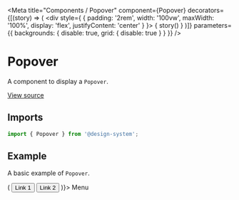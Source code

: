 
<Meta
  title="Components / Popover"
  component={Popover}
  decorators={[(story) => (
    <div style={ { padding: '2rem', width: '100vw', maxWidth: '100%', display: 'flex', justifyContent: 'center' } }>
      { story() }
    </div>
  )]}
  parameters={{ backgrounds: { disable: true, grid: { disable: true } } }}
/>

# Popover

A component to display a `Popover`.

[View source](https://github.com/actarian/design-system/tree/main/src/@components/popover)

## Imports

```js
import { Popover } from '@design-system';
```

<!--
## Props

<ArgsTable of={PopoverProps} />
-->

## Example

A basic example of `Popover`.

<Canvas>
  <Story name="default">
    <Popover content={() => (
      <Nav.Col>
        <NavLink href="#link-1">
          <Button as="a" type="eta">Link 1</Button>
        </NavLink>
        <NavLink href="#link-2">
          <Button as="a" type="eta">Link 2</Button>
        </NavLink>
      </Nav.Col>
    )}>
      Menu
    </Popover>
  </Story>
</Canvas>
